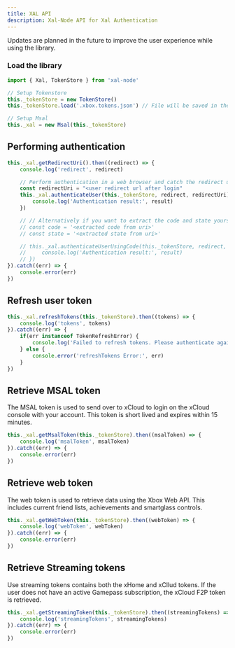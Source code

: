 ```yaml
---
title: XAL API
description: Xal-Node API for Xal Authentication
---
```


<Callout title="Updates expected in the future" type="warn">
  Updates are planned in the future to improve the user experience while using the library.
</Callout>

### Load the library

```js
import { Xal, TokenStore } from 'xal-node'

// Setup Tokenstore
this._tokenStore = new TokenStore()
this._tokenStore.load('.xbox.tokens.json') // File will be saved in the current working directory when using relative paths

// Setup Msal
this._xal = new Msal(this._tokenStore)
```



## Performing authentication

```js
this._xal.getRedirectUri().then((redirect) => {
    console.log('redirect', redirect)

    // Perform authentication in a web browser and catch the redirect uri. You can pass the redirect uri directly into the function.
    const redirectUri = "<user redirect url after login"
    this._xal.authenticateUser(this._tokenStore, redirect, redirectUri).then((result) => {
        console.log('Authentication result:', result)
    })

    // // Alternatively if you want to extract the code and state yourself, you can do that too and pass the code and state.
    // const code = '<extracted code from uri>'
    // const state = '<extracted state from uri>'

    // this._xal.authenticateUserUsingCode(this._tokenStore, redirect, code, state).then((result) => {
    //     console.log('Authentication result:', result)
    // })
}).catch((err) => {
    console.error(err)
})
```

## Refresh user token

```js
this._xal.refreshTokens(this._tokenStore).then((tokens) => {
    console.log('tokens', tokens)
}).catch((err) => {
    if(err instanceof TokenRefreshError) {
        console.log('Failed to refresh tokens. Please authenticate again. Error details:', err)
    } else {
        console.error('refreshTokens Error:', err)
    }
})
```

## Retrieve MSAL token

The MSAL token is used to send over to xCloud to login on the xCloud console with your account. This token is short lived and expires within 15 minutes.

```js
this._xal.getMsalToken(this._tokenStore).then((msalToken) => {
    console.log('msalToken', msalToken)
}).catch((err) => {
    console.error(err)
})
```

## Retrieve web token

The web token is used to retrieve data using the Xbox Web API. This includes current friend lists, achievements and smartglass controls.

```js
this._xal.getWebToken(this._tokenStore).then((webToken) => {
    console.log('webToken', webToken)
}).catch((err) => {
    console.error(err)
})
```

## Retrieve Streaming tokens

Use streaming tokens contains both the xHome and xCllud tokens. If the user does not have an active Gamepass subscription, the xCloud F2P token is retrieved.

```js
this._xal.getStreamingToken(this._tokenStore).then((streamingTokens) => {
    console.log('streamingTokens', streamingTokens)
}).catch((err) => {
    console.error(err)
})
```
